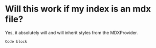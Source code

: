 # Will this work if my index is an mdx file?

Yes, it absolutely will and will inherit styles from the MDXProvider.

``` js
Code block
```